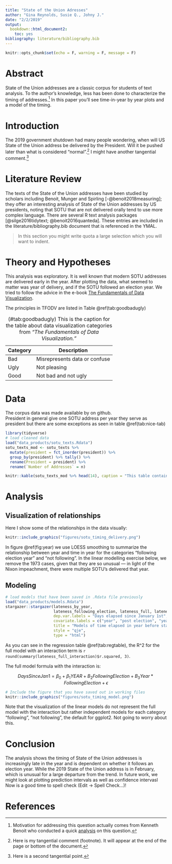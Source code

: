 ```yaml
---
title: "State of the Union Adresses"
author: "Gina Reynolds, Susie Q., Johny J."
date: "2/2/2019"
output: 
  bookdown::html_document2:
    toc: yes
bibliography: literature/bibliography.bib
---
```



<!-- In your final paper you won't often want to echo code. Or see warning or messages on coding at this point.  So let's set the knitter setting to echo, warning and message to F globally -->

```r
knitr::opts_chunk$set(echo = F, warning = F, message = F)
```



# Abstract

State of the Union addresses are a classic corpus for students of text analysis.  To the author's knowledge, less has been done to characterize the timing of addresses.[^0]  In this paper you'll see time-in-year by year plots and a model of the timing.  

[^0]: Motivation for addressing this question actually comes from Kenneth Benoit who conducted a quick [analysis](https://twitter.com/kenbenoit/status/1088304778088566785) on this question.  


# Introduction

The 2019 government shutdown had many people wondering, when will US State of the Union address be delivered by the President.  Will it be pushed later than what is considered "normal".[^1] I might have another tangential comment.[^2] 

[^1]: Here is my tangential comment (footnote). It will appear at the end of the page or bottom of the document. 

[^2]: Here is a second tangential point.

# Literature Review

The texts of the State of the Union addresses have been studied by scholars including Benoit, Munger and Spirling [-@benoit2018measuring]; they offer an interesting analysis of State of the Union addresses by US presidents, noting that SOTU that are not delivered orally tend to use more complex language. There are several R text analysis packages [@silge2016tidytext; @benoit2016quanteda].   These entries are included in the literature/bibliography.bib document that is referenced in the YMAL.  

> In this section you might write quota a large selection which you will want to indent.


# Theory and Hypotheses

This analysis was exploratory.  It is well known that modern SOTU addresses are delivered early in the year.  After plotting the data, what seemed to matter was year of delivery, and if the SOTU followed an election year.  We tried to follow the advice in the e-book [The Fundamentals of Data Visualization](https://serialmentor.com/dataviz).

The principles in TFODV are listed in Table \@ref(tab:goodbadugly)  

Category | Description
-----|------
Bad  | Misrepresents data or confuse
Ugly | Not pleasing
Good | Not bad and not ugly

Table: (#tab:goodbadugly) This is the caption for the table about data visualization categories from *"The Fundamentals of Data Visualization."*



# Data 


The corpus data was made available by  on github.  
President in general give one SOTU address per year they serve as president but there are some exceptions as seen in table \@ref(tab:nice-tab) 


```r
library(tidyverse)
# load cleaned data
load("data_products/sotu_texts.Rdata")
sotu_texts_mod <- sotu_texts %>% 
  mutate(president = fct_inorder(president)) %>% 
  group_by(president) %>% tally() %>% 
  rename(President = president) %>% 
  rename(`Number of Addresses` = n) 

knitr::kable(sotu_texts_mod %>% head(14), caption = "This table contains presidents and the number of SOTU that they have given")
```


# Analysis

## Visualization of relationships

Here I show some of the relationships in the data visually:



```r
knitr::include_graphics("figures/sotu_timing_delivery.png")
```


In figure \@ref(fig:year) we use LOESS smoothing to summarize the relationship between year and time in year for the categories "following election year" and "not following".  In the linear modelling exercise below, we remove the 1973 cases, given that they are so unusual --- in light of the Nixon impeachment, there were multiple SOTU's delivered that year. 


## Modeling


<!-- If compiling to html: -->

<!-- We load the models that we've estimated and save out,then prepare the table using stargazer.  -->

```r
# load models that have been saved in .Rdata file previously
load("data_products/models.Rdata")
stargazer::stargazer(lateness_by_year,
                     lateness_following_election, lateness_full, lateness_full_interaction,
                     dep.var.labels = "Days elapsed since January 1st",
                     covariate.labels = c("year", "post election", "year*post election"),
                     title = "Models of time elapsed in year before state of the union address (#tab:regtable)",
                     style = "qje",
                     type = "html")
```





<!-- If compiling to pdf: in the ymal you will change: bookdown::pdf_document2.  Note that setting the label is done differently than the knit to html version.-->

<!-- ```{r regtable_pdf,  results = "asis"} -->
<!-- load("data_products/models.Rdata") -->
<!-- stargazer::stargazer(lateness_by_year, -->
<!--                      lateness_following_election, lateness_full, lateness_full_interaction, -->
<!--                      dep.var.labels = "Days elapsed since January 1st", -->
<!--                      covariate.labels = c("year", "post election", "year*post election"), -->
<!--                      type = "latex", font.size = "tiny", -->
<!--                      title  = "Models of time elapsed in year before state of the union address", -->
<!--                      header = FALSE, -->
<!--                      label = "tab:regtable" -->
<!--                     ) -->
<!-- # Todo figure out how to get stargazer message not to show -->
<!-- ``` -->



As you can see in the regression table \@ref(tab:regtable), the R^2 for the full model with an interaction term is `r round(summary(lateness_full_interaction)$r.squared, 3)`.


The full model formula with the interaction is:


$$ DaysSinceJan1 = \beta_0  + \beta_1YEAR + B_2FollowingElection + B_3Year*FollowingElection + \epsilon $$

```r
# Include the figure that you have saved out in working files
knitr::include_graphics("figures/sotu_timing_model.png")
```


Note that the visualization of the linear models do not represent the full model with the interaction but rather independent models for each category "following", "not following", the default for ggplot2.  Not going to worry about this.  


# Conclusion


The analysis shows the timing of State of the Union addresses is increasingly late in the year and is dependent on whether it follows an election year.  While the 2019 State of the Union address is in February, which is unusual for a large departure from the trend.  In future work, we might look at plotting prediction intervals as well as confidence intervasl  Now is a good time to spell check (Edit -> Spell Check...)!   


# References 

<!-- The bibliography will automatically appear here if you cite some sources.  -->


